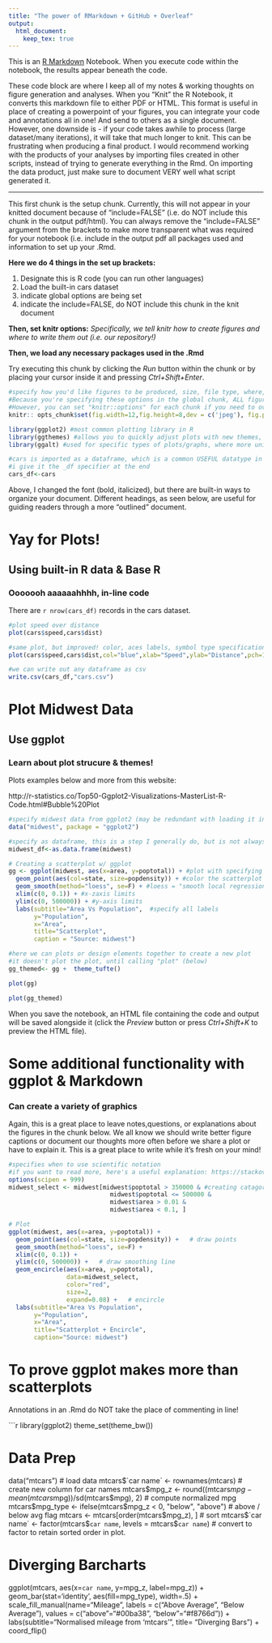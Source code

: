 ```yaml
---
title: "The power of RMarkdown + GitHub + Overleaf"
output:    
  html_document:
    keep_tex: true
---
```

This is an [R Markdown](http://rmarkdown.rstudio.com) Notebook. When you execute code within the notebook, the results appear beneath the code. 

These code block are where I keep all of my notes & working thoughts on figure generation and analyses. When you "Knit" the R Notebook, it converts this markdown file to either PDF or HTML. This format is useful in place of creating a powerpoint of your figures, you can integrate your code and annotations all in one! And send to others as a single document. However, one downside is - if your code takes awhile to process (large dataset/many iterations), it will take that much longer to knit. This can be frustrating when producing a final product. I would recommend working with the products of your analyses by importing files created in other scripts, instead of trying to generate everything in the Rmd. On importing the data product, just make sure to document VERY well what script generated it. 

______

This first chunk is the setup chunk. Currently, this will not appear in your knitted document because of "include=FALSE" (i.e. do NOT include this chunk in the output pdf/html). You can always remove the "include=FALSE" argument from the brackets to make more transparent what was required for your notebook (i.e. include in the output pdf all packages used and information to set up your .Rmd. 

**Here we do 4 things in the set up brackets:**

1. Designate this is R code (you can run other languages)
2. Load the built-in cars dataset
3. indicate global options are being set
4. indicate the include=FALSE, do NOT include this chunk in the knit document

**Then, set knitr options:** *Specifically, we tell knitr how to create figures and where to write them out (i.e. our repository!)*

**Then, we load any necessary packages used in the .Rmd**

Try executing this chunk by clicking the *Run* button within the chunk or by placing your cursor inside it and pressing *Ctrl+Shift+Enter*. 

```r

#specify how you'd like figures to be produced, size, file type, where, etc.
#Because you're specifying these options in the global chunk, ALL figures will be generated according to this information
#However, you can set "knitr::options" for each chunk if you need to override the global figure options
knitr:: opts_chunk$set(fig.width=12,fig.height=8,dev = c('jpeg'), fig.path='figures/',echo=TRUE, warning=FALSE, message=FALSE)

library(ggplot2) #most common plotting library in R
library(ggthemes) #allows you to quickly adjust plots with new themes, colors, & design elements
library(ggalt) #used for specific types of plots/graphs, where more unique plotting capabilities are required by the data (i.e. a regular box plot vs. a lollipop diagram)

#cars is imported as a dataframe, which is a common USEFUL datatype in R
#i give it the _df specifier at the end
cars_df<-cars

```

Above, I changed the font (bold, italicized), but there are built-in ways to organize your document. Different headings, as seen below, are useful for guiding readers through a more "outlined" document. 

# Yay for Plots!

## Using built-in R data & Base R

### Ooooooh aaaaaahhhh, in-line code

There are `r nrow(cars_df)` records in the cars dataset. 

```r

#plot speed over distance
plot(cars$speed,cars$dist)

#same plot, but improved! color, aces labels, symbol type specification, and title
plot(cars$speed,cars$dist,col="blue",xlab="Speed",ylab="Distance",pch=16,main="Cars Speed & Distance : n=50")

#we can write out any dataframe as csv 
write.csv(cars_df,"cars.csv")

```


# Plot Midwest Data

## Use ggplot

### Learn about plot strucure & themes!

Plots examples below and more from this website: 

http://r-statistics.co/Top50-Ggplot2-Visualizations-MasterList-R-Code.html#Bubble%20Plot

```r

#specify midwest data from ggplot2 (may be redundant with loading it in the setup brackets?)
data("midwest", package = "ggplot2")

#specify as dataframe, this is a step I generally do, but is not always necessary
midwest_df<-as.data.frame(midwest)

# Creating a scatterplot w/ ggplot
gg <- ggplot(midwest, aes(x=area, y=poptotal)) + #plot with specifying data as x,y 
  geom_point(aes(col=state, size=popdensity)) + #color the scatterplot by state and size the dots by popdensity
  geom_smooth(method="loess", se=F) + #loess = "smooth local regression"
  xlim(c(0, 0.1)) + #x-zaxis limits
  ylim(c(0, 500000)) + #y-axis limits
  labs(subtitle="Area Vs Population",  #specify all labels
       y="Population", 
       x="Area", 
       title="Scatterplot", 
       caption = "Source: midwest")

#here we can plots or design elements together to create a new plot
#it doesn't plot the plot, until calling "plot" (below)
gg_themed<- gg +  theme_tufte() 

plot(gg)

plot(gg_themed)

```

When you save the notebook, an HTML file containing the code and output will be saved alongside it (click the *Preview* button or press *Ctrl+Shift+K* to preview the HTML file).

# Some additional functionality with ggplot & Markdown

### Can create a variety of graphics 

Again, this is a great place to leave notes,questions, or explanations about the figures in the chunk below. We all know we should write better figure captions or document our thoughts more often before we share a plot or have to explain it. This is a great place to write while it's fresh on your mind!

```r
#specifies when to use scientific notation
#if you want to read more, here's a useful explanation: https://stackoverflow.com/questions/25946047/how-to-prevent-scientific-notation-in-r
options(scipen = 999)
midwest_select <- midwest[midwest$poptotal > 350000 & #creating catagories for the data
                            midwest$poptotal <= 500000 & 
                            midwest$area > 0.01 & 
                            midwest$area < 0.1, ]

# Plot
ggplot(midwest, aes(x=area, y=poptotal)) + 
  geom_point(aes(col=state, size=popdensity)) +   # draw points
  geom_smooth(method="loess", se=F) + 
  xlim(c(0, 0.1)) + 
  ylim(c(0, 500000)) +   # draw smoothing line
  geom_encircle(aes(x=area, y=poptotal), 
                data=midwest_select, 
                color="red", 
                size=2, 
                expand=0.08) +   # encircle
  labs(subtitle="Area Vs Population", 
       y="Population", 
       x="Area", 
       title="Scatterplot + Encircle", 
       caption="Source: midwest")

```

# To prove ggplot makes more than scatterplots

Annotations in an .Rmd do NOT take the place of commenting in line!

```r

library(ggplot2)
theme_set(theme_bw())  

# Data Prep
data("mtcars")  # load data
mtcars$`car name` <- rownames(mtcars)  # create new column for car names
mtcars$mpg_z <- round((mtcars$mpg - mean(mtcars$mpg))/sd(mtcars$mpg), 2)  # compute normalized mpg
mtcars$mpg_type <- ifelse(mtcars$mpg_z < 0, "below", "above")  # above / below avg flag
mtcars <- mtcars[order(mtcars$mpg_z), ]  # sort
mtcars$`car name` <- factor(mtcars$`car name`, levels = mtcars$`car name`)  # convert to factor to retain sorted order in plot.

# Diverging Barcharts
ggplot(mtcars, aes(x=`car name`, y=mpg_z, label=mpg_z)) + 
  geom_bar(stat='identity', aes(fill=mpg_type), width=.5)  +
  scale_fill_manual(name="Mileage", 
                    labels = c("Above Average", "Below Average"), 
                    values = c("above"="#00ba38", "below"="#f8766d")) + 
  labs(subtitle="Normalised mileage from 'mtcars'", 
       title= "Diverging Bars") + 
  coord_flip()
